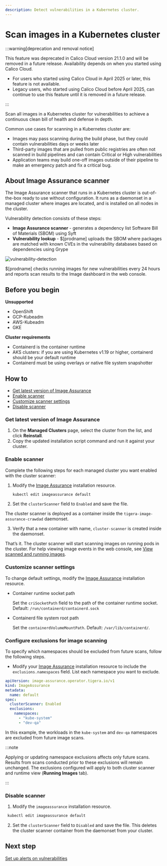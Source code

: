 ```yaml
---
description: Detect vulnerabilities in a Kubernetes cluster.
---
```


# Scan images in a Kubernetes cluster

:::warning[deprecation and removal notice]

This feature was deprecated in Calico Cloud version 21.1.0 and will be removed in a future release. Availability depends on when you started using Calico Cloud.

- For users who started using Calico Cloud in April 2025 or later, this feature is not available.
- Legacy users, who started using Calico Cloud before April 2025, can continue to use this feature until it is removed in a future release.

:::

Scan all images in a Kubernetes cluster for vulnerabilities to achieve a continuous clean bill of health and defense in depth.

Common use cases for scanning in a Kubernetes cluster are:

- Images may pass scanning during the build phase, but they could contain vulnerabilities days or weeks later
- Third-party images that are pulled from public registries are often not scanned in build pipelines and can contain Critical or High vulnerabilities
- Application teams may build one-off images outside of their pipeline to make an emergency patch and fix a critical bug.

## About Image Assurance scanner

The Image Assurance scanner that runs in a Kubernetes cluster is out-of-the-box ready to use without configuration. It runs as a daemonset in a managed cluster where images are located, and is installed on all nodes in the cluster.

Vulnerability detection consists of these steps:

- **Image Assurance scanner** - generates a dependency list Software Bill of Materials (SBOM) using Syft
- **Vulnerability lookup** - $[prodname] uploads the SBOM where packages are matched with known CVEs in the vulnerability databases based on dependencies using Grype

![vulnerability-detection](/img/calico-cloud/vulnerability-detection.png)

$[prodname] checks running images for new vulnerabilities every 24 hours and reports scan results to the Image dashboard in the web console.

## Before you begin

**Unsupported**
- OpenShift
- GCP-Kubeadm
- AWS-Kubeadm
- GKE

**Cluster requirements**
- Containerd is the container runtime
- AKS clusters: if you are using Kubernetes v1.19 or higher, containerd should be your default runtime
- Containerd must be using overlays or native file system snapshotter

## How to
- [Get latest version of Image Assurance](#get-latest-version-of-image-assurance)
- [Enable scanner](#enable-scanner)
- [Customize scanner settings](#customize-scanner-settings)
- [Disable scanner](#disable-scanner)

### Get latest version of Image Assurance

1. On the **Managed Clusters** page, select the cluster from the list, and click **Reinstall**.
1. Copy the updated installation script command and run it against your cluster.

### Enable scanner

Complete the following steps for each managed cluster you want enabled with the cluster scanner:

1. Modify the [Image Assurance](../../reference/installation/ia-api.mdx#image-assurance.operator.tigera.io/v1.ImageAssuranceSpec) installation resource.

   ```bash
   kubectl edit imageassurance default
   ```

2. Set the `clusterScanner` field to `Enabled` and save the file.

The cluster scanner is deployed as a container inside the `tigera-image-assurance-crawdad` daemonset.

3. Verify that a new container with name, `cluster-scanner` is created inside the daemonset.

That’s it. The cluster scanner will start scanning images on running pods in the cluster. For help viewing image events in the web console, see [View scanned and running images](../understanding-scan-results).

### Customize scanner settings

To change default settings, modify the [Image Assurance](../../reference/installation/ia-api.mdx#image-assurance.operator.tigera.io/v1.ImageAssuranceSpec) installation resource.

- Container runtime socket path

    Set the `criSocketPath` field to the path of the container runtime socket. Default: `/run/containerd/containerd.sock`

- Containerd file system root path

    Set the `containerdVolumeMountPath`. Default: `/var/lib/containerd/`.

### Configure exclusions for image scanning

To specify which namespaces should be excluded from future scans, follow the following steps.

- Modify your [Image Assurance](../../reference/installation/ia-api.mdx#image-assurance.operator.tigera.io/v1.ImageAssuranceSpec) installation resource to include the `exclusions.namespaces` field. List each namespace you want to exclude.


```yaml
apiVersion: image-assurance.operator.tigera.io/v1
kind: ImageAssurance
metadata:
  name: default
spec:
  clusterScanner: Enabled
  exclusions:
    namespaces:
      - "kube-system"
      - "dev-qa"
```

In this example, the workloads in the `kube-system` and `dev-qa` namespaces are excluded from future image scans. 

:::note

Applying or updating namespace exclusions affects only future scans. Results from scans conducted prior to these exclusions will remain unchanged. The exclusions configured will apply to both cluster scanner and runtime view (**Running Images** tab).

:::

### Disable scanner

1. Modify the `imageassurance` installation resource.

```bash
 kubectl edit imageassurance default
   ```

2. Set the `clusterScanner` field to `Disabled` and save the file. This deletes the cluster scanner container from the daemonset from your cluster.

## Next step

[Set up alerts on vulnerabilities ](../set-up-alerts)